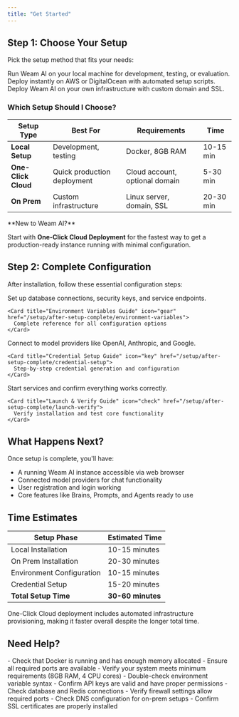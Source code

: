 ```yaml
---
title: "Get Started"
---
```


## Step 1: Choose Your Setup

Pick the setup method that fits your needs:

<CardGroup cols={2}>
  <Card title="Local Setup (Development)" icon="laptop" href="/setup/choose-your-setup/local-setup">
    Run Weam AI on your local machine for development, testing, or evaluation.
  </Card>
  <Card title="One-Click Cloud Deployment" icon="cloud" href="/setup/choose-your-setup/deploy-on-cloud">
    Deploy instantly on AWS or DigitalOcean with automated setup scripts.
  </Card>
  <Card title="On Prem Setup (Production)" icon="server" href="/setup/choose-your-setup/on-prem">
    Deploy Weam AI on your own infrastructure with custom domain and SSL.
  </Card>
</CardGroup>

### Which Setup Should I Choose?

| Setup Type          | Best For                    | Requirements                   | Time      |
| ------------------- | --------------------------- | ------------------------------ | --------- |
| **Local Setup**     | Development, testing        | Docker, 8GB RAM                | 10-15 min |
| **One-Click Cloud** | Quick production deployment | Cloud account, optional domain | 5-30 min  |
| **On Prem**         | Custom infrastructure       | Linux server, domain, SSL      | 20-30 min |

<Tip>
  **New to Weam AI?**

  Start with **One-Click Cloud Deployment** for the fastest way to get a production-ready instance running with minimal configuration.
</Tip>

## Step 2: Complete Configuration

After installation, follow these essential configuration steps:

<Steps>
  <Step title="Configure Environment Variables">
    Set up database connections, security keys, and service endpoints.

    <Card title="Environment Variables Guide" icon="gear" href="/setup/after-setup-complete/environment-variables">
      Complete reference for all configuration options
    </Card>
  </Step>
  <Step title="Add Your Credentials">
    Connect to model providers like OpenAI, Anthropic, and Google.

    <Card title="Credential Setup Guide" icon="key" href="/setup/after-setup-complete/credential-setup">
      Step-by-step credential generation and configuration
    </Card>
  </Step>
  <Step title="Launch and Verify">
    Start services and confirm everything works correctly.

    <Card title="Launch & Verify Guide" icon="check" href="/setup/after-setup-complete/launch-verify">
      Verify installation and test core functionality
    </Card>
  </Step>
</Steps>

## What Happens Next?

Once setup is complete, you'll have:

- A running Weam AI instance accessible via web browser
- Connected model providers for chat functionality
- User registration and login working
- Core features like Brains, Prompts, and Agents ready to use

## Time Estimates

| Setup Phase               | Estimated Time    |
| ------------------------- | ----------------- |
| Local Installation        | 10-15 minutes     |
| On Prem Installation      | 20-30 minutes     |
| Environment Configuration | 10-15 minutes     |
| Credential Setup          | 15-20 minutes     |
| **Total Setup Time**      | **30-60 minutes** |

<Note>
  One-Click Cloud deployment includes automated infrastructure provisioning, making it faster overall despite the longer total time.
</Note>

## Need Help?

<AccordionGroup>
  <Accordion title="Installation Issues">
    - Check that Docker is running and has enough memory allocated
    - Ensure all required ports are available
    - Verify your system meets minimum requirements (8GB RAM, 4 CPU cores)
  </Accordion>
  <Accordion title="Configuration Problems">
    - Double-check environment variable syntax
    - Confirm API keys are valid and have proper permissions
    - Check database and Redis connections
  </Accordion>
  <Accordion title="Access Issues">
    - Verify firewall settings allow required ports
    - Check DNS configuration for on-prem setups
    - Confirm SSL certificates are properly installed
  </Accordion>
</AccordionGroup>